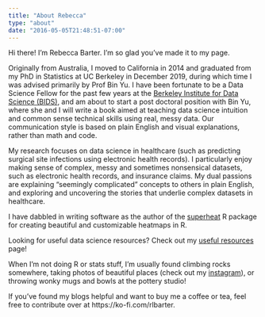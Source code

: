```yaml
---
title: "About Rebecca"
type: "about"
date: "2016-05-05T21:48:51-07:00"
---
```


Hi there! I'm Rebecca Barter. I'm so glad you've made it to my page.

Originally from Australia, I moved to California in 2014 and graduated from my PhD in Statistics at UC Berkeley in December 2019, during which time I was advised primarily by Prof Bin Yu. I have been fortunate to be a Data Science Fellow for the past few years at the [Berkeley Institute for Data Science (BIDS)](https://bids.berkeley.edu), and am about to start a post doctoral position with Bin Yu, where she and I will write a book aimed at teaching data science intuition and common sense technical skills using real, messy data. Our communication style is based on plain English and visual explanations, rather than math and code. 

My research focuses on data science in healthcare (such as predicting surgical site infections using electronic health records). I particularly enjoy making sense of complex, messy and sometimes nonsensical datasets, such as electronic health records, and insurance claims. My dual passions are explaining "seemingly complicated" concepts to others in plain English, and exploring and uncovering the stories that underlie complex datasets in healthcare. 

I have dabbled in writing software as the author of the [superheat](https://github.com/rlbarter/superheat) R package for creating beautiful and customizable heatmaps in R.

Looking for useful data science resources? Check out my [useful resources](http://www.rebeccabarter.com/useful_resources/) page!

When I'm not doing R or stats stuff, I'm usually found climbing rocks somewhere, taking photos of beautiful places (check out my [instagram](https://www.instagram.com/rlbarter/)), or throwing wonky mugs and bowls at the pottery studio!

If you've found my blogs helpful and want to buy me a coffee or tea, feel free to contribute over at https://ko-fi.com/rlbarter. 